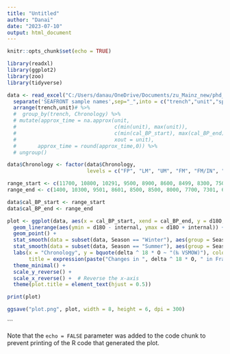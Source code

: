 ```yaml
---
title: "Untitled"
author: "Danai"
date: "2023-07-10"
output: html_document
---
```


```r
knitr::opts_chunk$set(echo = TRUE)
```

```r
library(readxl)
library(ggplot2)
library(zoo)
library(tidyverse)

data <- read_excel("C:/Users/danau/OneDrive/Documents/zu_Mainz_new/phd_data/isotope samples/isotope data results/isotope_data_results.xlsx", sheet = "arch_FA") %>% 
  separate('SEAFRONT sample names',sep="_",into = c("trench","unit","specimen"),remove = FALSE) %>% 
  arrange(trench,unit)# %>% 
  #  group_by(trench, Chronology) %>%
  # mutate(approx_time = na.approx(unit, 
  #                                c(min(unit), max(unit)), 
  #                                c(min(cal_BP_start), max(cal_BP_end)), 
  #                                xout = unit),
  #       approx_time = round(approx_time,0)) %>%
  # ungroup()

data$Chronology <- factor(data$Chronology,
                          levels = c("FP", "LM", "UM", "FM", "FM/IN", "IN", "EN", "EN-MN", "MN", "LN", "FN"))

range_start <- c(11700, 10800, 10291, 9500, 8900, 8600, 8499, 8300, 7500, 7300, 6100)
range_end <- c(1400, 10300, 9501, 8601, 8500, 8500, 8000, 7700, 7301, 6600, 5700)

data$cal_BP_start <- range_start
data$cal_BP_end <- range_end

plot <- ggplot(data, aes(x = cal_BP_start, xend = cal_BP_end, y = d18O, color = Season)) +
  geom_linerange(aes(ymin = d18O - internal, ymax = d18O + internal)) +
  geom_point() +
  stat_smooth(data = subset(data, Season == "Winter"), aes(group = Season), method = "loess", se = TRUE, span = 0.5) +
  stat_smooth(data = subset(data, Season == "Summer"), aes(group = Season), method = "loess", se = TRUE, span = 0.5) +
  labs(x = "Chronology", y = bquote(delta ^ 18 * O ~ "(‰ VSMOW)"), color = "Season",
       title = expression(paste("Changes in ", delta ^ 18 * O, " in Franchthi cave"))) +
  theme_minimal() +
  scale_y_reverse() +
  scale_x_reverse() +  # Reverse the x-axis
  theme(plot.title = element_text(hjust = 0.5))

print(plot)

ggsave("plot.png", plot, width = 8, height = 6, dpi = 300)


```
```

Note that the `echo = FALSE` parameter was added to the code chunk to prevent printing of the R code that generated the plot.
